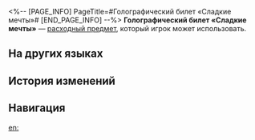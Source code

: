 <%-- [PAGE_INFO]
PageTitle=#Голографический билет «Сладкие мечты»#
[END_PAGE_INFO] --%>
{{Расходный предмет Инфобокс
|id          = 408621
|Изображения = Предмет Голографический билет «Сладкие мечты».png
|Тип         = Расходные предметы защиты
|Редкость    = 3
|Эффект      = В следующем бою даёт всем союзникам один из следующих эффектов:<br />Принцесса Зеркало повышает защиту на 36%;<br />Госпожа Нота повышает макс. НР на 30%.
|Описание    = Сувениры, посвящённые Грёзавилю, которые продают только в Тематическом парке Студии «Часы». Количество ограничено. Сейчас коллекция состоит из двух фигурок, посвящённых принцессе Зеркалу и Госпоже Ноте.
|Рецепт      = 
|Источник1   = [[Тематический ресторан Грёзавиля]]
|Источник2   = 
|Источник3   = 
}}
{{Описание|''- Ух ты, классные головы!''<br />''- Специфичные у тебя вкусы...''}}
'''Голографический билет «Сладкие мечты»''' — [[расходный предмет]], который игрок может использовать.

==На других языках==
{{На других языках
|en   = Sweet Dreams Holographic Ticket
|zhs  = 美梦镭射票
|zht  = 美夢雷射票卡
|ja   = スウィートドリーム・ホログラムチケット
|ko   = 좋은꿈 홀로그램 티켓
|es   = Billete holográfico Dulces sueños
|fr   = Ticket holographique beaux rêves
|ru   = Голографический билет «Сладкие мечты»
|th   = Sweet Dreams Holographic Ticket
|vi   = Vé Tán Xạ Mộng Đẹp
|de   = Traumlaserticket
|id   = Sweet Dreams Holographic Ticket
|pt   = Ingresso Holográfico dos Bons Sonhos
}}

==История изменений==
{{История изменений|3.5}}

==Навигация==
{{Расходные предметы Навбокс}}

[[en:]]